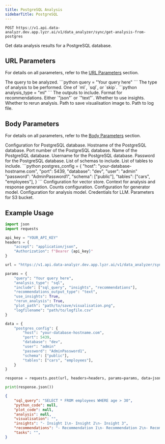 ```yaml
---
title: PostgreSQL Analysis
sidebarTitle: PostgreSQL
---
```


```http
POST https://v1.api.data-analyzr.dev.app.lyzr.ai/v1/data_analyzer/sync/get-analysis-from-postgres
```

Get data analysis results for a PostgreSQL database.

## URL Parameters

For details on all parameters, refer to the [URL Parameters](/enterprise/data-analyzr/configuration-objects#url-parameters) section.

<ParamField path='query' type='string' required>
    The query to be analyzed.
    ```python
    query = "Your query here"
    ```
</ParamField>

<ParamField path='analysis_type' type='string' required>
    The type of analysis to be performed. One of `ml`, `sql`, or `skip`.
    ```python
    analysis_type = "ml"
    ```
</ParamField>

<ParamField path='include' type='list of strings'>
    The outputs to include.
</ParamField>

<ParamField path='recommendations_output_type' type='string'>
    Format for recommendations. Either `"json"` or `"text"`.
</ParamField>

<ParamField path='use_insights' type='boolean'>
    Whether to use insights.
</ParamField>

<ParamField path='rerun_analysis' type='boolean'>
    Whether to rerun analysis.
</ParamField>

<ParamField path='plot_path' type='string'>
    Path to save visualisation image to.
</ParamField>

<ParamField path='logfilename' type='string'>
    Path to log file.
</ParamField>

## Body Parameters

For details on all parameters, refer to the [Body Parameters](/enterprise/data-analyzr/configuration-objects#body-parameters) section.

<ParamField path='postgres_config' type='dictionary' required>
    Configuration for PostgreSQL database.
    <Expandable title="properties">
        <ParamField path="host" type="string" required>
            Hostname of the PostgreSQL database.
        </ParamField>
        <ParamField path="port" type="integer" required>
            Port number of the PostgreSQL database.
        </ParamField>
        <ParamField path="database" type="string" required>
            Name of the PostgreSQL database.
        </ParamField>
        <ParamField path="user" type="string" required>
            Username for the PostgreSQL database.
        </ParamField>
        <ParamField path="password" type="string" required>
            Password for the PostgreSQL database.
        </ParamField>
        <ParamField path="schema" type="list of strings">
            List of schemas to include.
        </ParamField>
        <ParamField path="tables" type="list of strings">
            List of tables to include.
        </ParamField>
    </Expandable>
    ```python
    postgres_config = {
        "host": "your-database-hostname.com",
        "port": 5439,
        "database": "dev",
        "user": "admin"
        "password": "AdminPassword1",
        "schema": ["public"],
        "tables": ["cars", "employees"],
    }
    ```
</ParamField>

<ParamField path='vector_store_config' type='dictionary'>
    Configuration for vector store.
</ParamField>

<ParamField path="context" type="dictionary">
    Context for analysis and response generation.
</ParamField>

<ParamField path="counts" type="dictionary">
    Counts configuration.
</ParamField>

<ParamField path="generator_model" type="dictionary">
    Configuration for generator model.
</ParamField>

<ParamField path="analysis_model" type="dictionary">
    Configuration for analysis model.
</ParamField>

<ParamField path="llm_access_credentials" type="dictionary">
    Credentials for LLM.
</ParamField>

<ParamField path="s3_bucket_params" type="dictionary">
    Parameters for S3 bucket.
</ParamField>

## Example Usage

```python
import json
import requests

api_key = "YOUR_API_KEY"
headers = {
    "accept": "application/json",
    "Authorization": f"Bearer {api_key}"
}

url = "https://v1.api.data-analyzr.dev.app.lyzr.ai/v1/data_analyzer/sync/get-analysis-from-postgres"

params = {
    "query": "Your query here",
    "analysis_type": "sql",
    "include": ["sql_query", "insights", "recommendations"],
    "recommendations_output_type": "text",
    "use_insights": True,
    "rerun_analysis": True,
    "plot_path": "path/to/save/visualisation.png",
    "logfilename": "path/to/logfile.csv"
}

data = {
    "postgres_config": {
        "host": "your-database-hostname.com",
        "port": 5439,
        "database": "dev",
        "user": "admin"
        "password": "AdminPassword1",
        "schema": ["public"],
        "tables": ["cars", "employees"],
    }
}

response = requests.post(url, headers=headers, params=params, data=json.dumps(data))

print(response.json())
```
```json
{
    "sql_query": "SELECT * FROM employees WHERE age > 30",
    "python_code": null,
    "plot_code": null,
    "analysis": null,
    "visualisation": "",
    "insights": "- Insight 1\n- Insight 2\n- Insight 3",
    "recommendations": "- Recommendation 1\n- Recommendation 2\n- Recommendation 3",
    "tasks": "",
}
```
